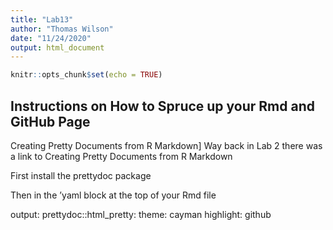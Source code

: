```yaml
---
title: "Lab13"
author: "Thomas Wilson"
date: "11/24/2020"
output: html_document
---
```


```r
knitr::opts_chunk$set(echo = TRUE)
```

## Instructions on How to Spruce up your Rmd and GitHub Page ##
Creating Pretty Documents from R Markdown]
Way back in Lab 2 there was a link to Creating Pretty Documents from R Markdown

First install the prettydoc package

Then in the 'yaml block at the top of your Rmd file

output:
  prettydoc::html_pretty:
    theme: cayman
    highlight: github